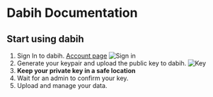 # Dabih Documentation

## Start using dabih

1. Sign In to dabih. [Account page](/account)
   ![Sign in](/images/docs/sign_in.png)
1. Generate your keypair and upload the public key to dabih.
   ![Key](/images/docs/key_gen.png)
1. **Keep your private key in a safe location**
1. Wait for an admin to confirm your key.
1. Upload and manage your data.
